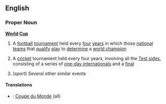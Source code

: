 ==English==
===Proper Noun===
'''[[World]] [[Cup]]'''
{{wikipedia}}
#{{football}} A [[football]] [[tournament]] held every [[four]] [[year]]s in which those [[national]] [[team]]s that [[qualify]] [[play]] to [[determine]] a [[world champion]]
#{{cricket}} A [[cricket]] tournament held every four years, involving all the [[Test side]]s, consisting of a series of [[one-day international]]s and a [[final]]
#(''sport'') Several other similar events

====Translations====
*{{fr}}: [[Coupe du Monde]] (all)